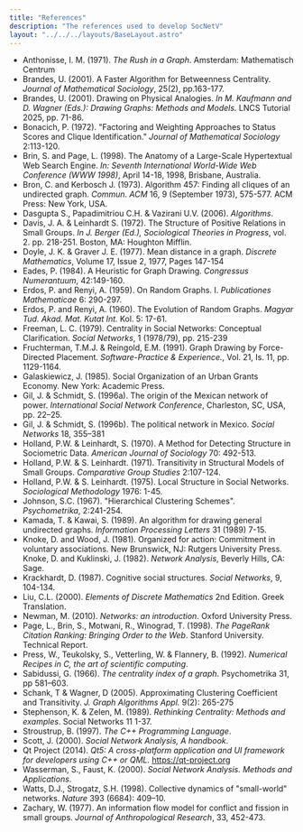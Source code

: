 ```yaml
---
title: "References"
description: "The references used to develop SocNetV"
layout: "../../../layouts/BaseLayout.astro"
---
```




- Anthonisse, I. M. (1971). *The Rush in a Graph*. Amsterdam: Mathematisch Centrum
- Brandes, U. (2001). A Faster Algorithm for Betweenness Centrality. *Journal of Mathematical Sociology*, 25(2), pp.163-177.
- Brandes, U. (2001). Drawing on Physical Analogies. *In M. Kaufmann and D. Wagner (Eds.): Drawing Graphs: Methods and Models.* LNCS Tutorial 2025, pp. 71-86.
- Bonacich, P. (1972). "Factoring and Weighting Approaches to Status Scores and Clique Identification." *Journal of Mathematical Sociology* 2:113-120.
- Brin, S. and Page, L. (1998). The Anatomy of a Large-Scale Hypertextual Web Search Engine. *In: Seventh International World-Wide Web Conference (WWW 1998)*, April 14-18, 1998, Brisbane, Australia.
- Bron, C. and Kerbosch J. (1973). Algorithm 457: Finding all cliques of an undirected graph. *Commun. ACM* 16, 9 (September 1973), 575-577. ACM Press: New York, USA.
- Dasgupta S., Papadimitriou C.H. & Vazirani U.V. (2006). *Algorithms*.
- Davis, J. A. & Leinhardt S. (1972). The Structure of Positive Relations in Small Groups. *In J. Berger (Ed.), Sociological Theories in Progress*, vol. 2. pp. 218-251. Boston, MA: Houghton Mifflin.
- Doyle, J. K. & Graver J. E. (1977). Mean distance in a graph. *Discrete Mathematics*, Volume 17, Issue 2, 1977, Pages 147-154
- Eades, P. (1984). A Heuristic for Graph Drawing. *Congressus Numerantuum*, 42:149-160.
- Erdos, P. and Renyi, A. (1959). On Random Graphs. I. *Publicationes Mathematicae* 6: 290-297.
- Erdos, P. and Renyi, A. (1960). The Evolution of Random Graphs. *Magyar Tud. Akad. Mat. Kutat Int.* Kol. 5: 17-61.
- Freeman, L. C. (1979). Centrality in Social Networks: Conceptual Clarification. *Social Networks*, 1 (1978/79), pp. 215-239
- Fruchterman, T.M.J. & Reingold, E.M. (1991). Graph Drawing by Force-Directed Placement. *Software-Practice & Experience.*, Vol. 21, Is. 11, pp. 1129-1164.
- Galaskiewicz, J. (1985). Social Organization of an Urban Grants Economy. New York: Academic Press.
- Gil, J. & Schmidt, S. (1996a). The origin of the Mexican network of power. *International Social Network Conference*, Charleston, SC, USA, pp. 22–25.
- Gil, J. & Schmidt, S. (1996b). The political network in Mexico. *Social Networks* 18, 355–381
- Holland, P.W. & Leinhardt, S. (1970). A Method for Detecting Structure in Sociometric Data. *American Journal of Sociology* 70: 492-513.
- Holland, P.W. & S. Leinhardt. (1971). Transitivity in Structural Models of Small Groups. *Comparative Group Studies* 2:107-124.
- Holland, P.W. & S. Leinhardt. (1975). Local Structure in Social Networks. *Sociological Methodology* 1976: 1-45.
- Johnson, S.C. (1967). "Hierarchical Clustering Schemes". *Psychometrika*, 2:241-254.
- Kamada, T. & Kawai, S. (1989). An algorithm for drawing general undirected graphs. *Information Processing Letters* 31 (1989) 7-15.
- Knoke, D. and Wood, J. (1981). Organized for action: Commitment in voluntary associations. New Brunswick, NJ: Rutgers University Press. Knoke, D. and Kuklinski, J. (1982). *Network Analysis*, Beverly Hills, CA: Sage.
- Krackhardt, D. (1987). Cognitive social structures. *Social Networks*, 9, 104-134.
- Liu, C.L. (2000). *Elements of Discrete Mathematics* 2nd Edition. Greek Translation.
- Newman, M. (2010). *Networks: an introduction*. Oxford University Press.
- Page, L., Brin, S., Motwani, R., Winograd, T. (1998). *The PageRank Citation Ranking: Bringing Order to the Web*. Stanford University. Technical Report.
- Press, W., Teukolsky, S., Vetterling, W. & Flannery, B. (1992). *Numerical Recipes in C, the art of scientific computing*.
- Sabidussi, G. (1966). *The centrality index of a graph*. Psychometrika 31, pp 581–603.
- Schank, T & Wagner, D (2005). Approximating Clustering Coefficient and Transitivity. *J. Graph Algorithms Appl.* 9(2): 265-275
- Stephenson, K. & Zelen, M. (1989). *Rethinking Centrality: Methods and examples*. Social Networks 11 1-37.
- Stroustrup, B. (1997). *The C++ Programming Language*.
- Scott, J. (2000). *Social Network Analysis, A handbook*.
- Qt Project (2014). *Qt5: A cross-platform application and UI framework for developers using C++ or QML.* https://qt-project.org
- Wasserman, S., Faust, K. (2000). *Social Network Analysis. Methods and Applications*.
- Watts, D.J., Strogatz, S.H. (1998). Collective dynamics of "small-world" networks. *Nature* 393 (6684): 409–10.
- Zachary, W. (1977). An information flow model for conflict and fission in small groups. *Journal of Anthropological Research*, 33, 452-473.
